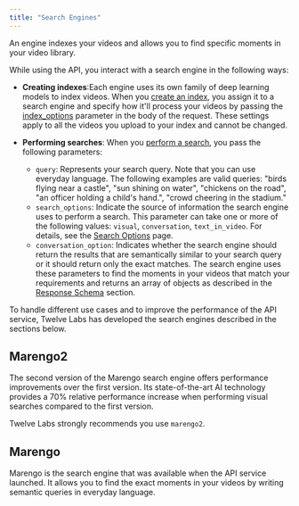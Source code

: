 ```yaml
---
title: "Search Engines"
---
```


An engine indexes your videos and allows you to find specific moments in your
video library.

While using the API, you interact with a search engine in the following ways:

- **Creating indexes**:Each engine uses its own family of deep learning models
  to index videos. When you
  [create an index](/reference/api-reference/indexes#create-an-index), you
  assign it to a search engine and specify how it'll process your videos by
  passing the [index_options](/concepts/indexing-options) parameter in the body
  of the request. These settings apply to all the videos you upload to your
  index and cannot be changed.

- **Performing searches**: When you
  [perform a search](/reference/api-reference/search), you pass the following
  parameters:
  - `query`: Represents your search query. Note that you can use everyday
    language. The following examples are valid queries: "birds flying near a
    castle", "sun shining on water", "chickens on the road", "an officer holding
    a child's hand.", "crowd cheering in the stadium."
  - `search_options`: Indicate the source of information the search engine uses
    to perform a search. This parameter can take one or more of the following
    values: `visual`, `conversation`, `text_in_video`. For details, see the
    [Search Options](/concepts/search-options) page.
  - `conversation_option`: Indicates whether the search engine should return the
    results that are semantically similar to your search query or it should
    return only the exact matches. The search engine uses these parameters to
    find the moments in your videos that match your requirements and returns an
    array of objects as described in the
    [Response Schema](/reference/api-reference/search#response-schema) section.

To handle different use cases and to improve the performance of the API service,
Twelve Labs has developed the search engines described in the sections below.

## Marengo2

The second version of the Marengo search engine offers performance improvements
over the first version. Its state-of-the-art AI technology provides a 70%
relative performance increase when performing visual searches compared to the
first version.

<Note>Twelve Labs strongly recommends you use `marengo2`.</Note>

## Marengo

Marengo is the search engine that was available when the API service launched.
It allows you to find the exact moments in your videos by writing semantic
queries in everyday language.
